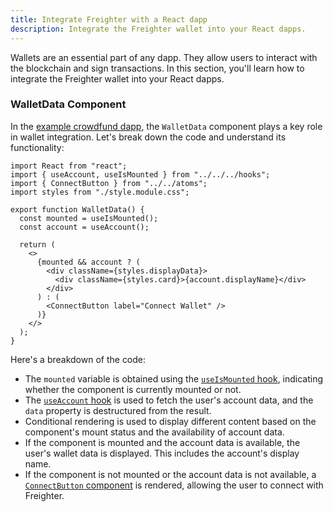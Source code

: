 ```yaml
---
title: Integrate Freighter with a React dapp
description: Integrate the Freighter wallet into your React dapps.
---
```


Wallets are an essential part of any dapp. They allow users to interact with the blockchain and sign transactions. In this section, you'll learn how to integrate the Freighter wallet into your React dapps.

### WalletData Component

In the [example crowdfund dapp](https://github.com/stellar/soroban-example-dapp), the `WalletData` component plays a key role in wallet integration. Let's break down the code and understand its functionality:

```tsx title="/components/moleculres/wallet-data/index.tsx"
import React from "react";
import { useAccount, useIsMounted } from "../../../hooks";
import { ConnectButton } from "../../atoms";
import styles from "./style.module.css";

export function WalletData() {
  const mounted = useIsMounted();
  const account = useAccount();

  return (
    <>
      {mounted && account ? (
        <div className={styles.displayData}>
          <div className={styles.card}>{account.displayName}</div>
        </div>
      ) : (
        <ConnectButton label="Connect Wallet" />
      )}
    </>
  );
}
```

Here's a breakdown of the code:

- The `mounted` variable is obtained using the [`useIsMounted` hook](https://github.com/stellar/soroban-example-dapp/blob/main/hooks/useIsMounted.ts), indicating whether the component is currently mounted or not.
- The [`useAccount` hook](https://github.com/stellar/soroban-example-dapp/blob/main/hooks/useAccount.ts) is used to fetch the user's account data, and the `data` property is destructured from the result.
- Conditional rendering is used to display different content based on the component's mount status and the availability of account data.
- If the component is mounted and the account data is available, the user's wallet data is displayed. This includes the account's display name.
- If the component is not mounted or the account data is not available, a [`ConnectButton` component](https://github.com/stellar/soroban-example-dapp/blob/main/components/atoms/connect-button/index.tsx) is rendered, allowing the user to connect with Freighter.

